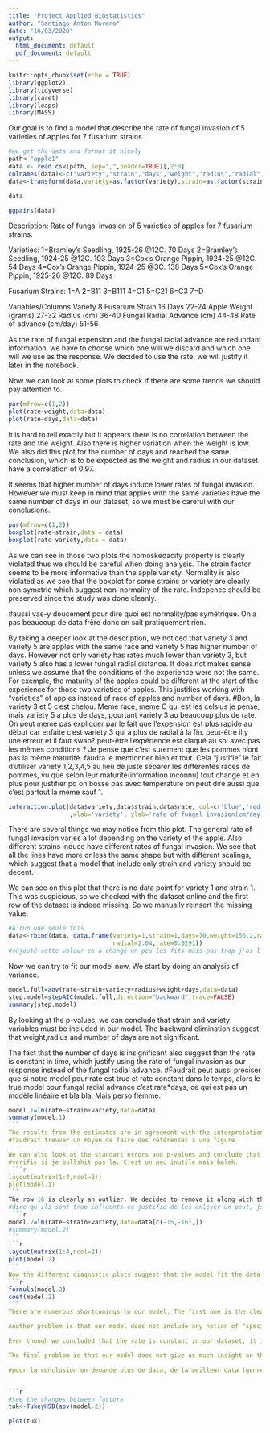 ```yaml
---
title: "Project Applied Biostatistics"
author: "Santiago Anton Moreno"
date: "16/03/2020"
output:
  html_document: default
  pdf_document: default
---
```


```r
knitr::opts_chunk$set(echo = TRUE)
library(ggplot2)
library(tidyverse)
library(caret)
library(leaps)
library(MASS)
```
Our goal is to find a model that describe the rate of fungal invasion of 5 varieties of apples for 7 fusarium strains.
````r
#we get the data and format it nicely
path<-"apple1"
data <- read.csv(path, sep=",",header=TRUE)[,2:8]
colnames(data)<-c("variety","strain","days","weight","radius","radial","rate")
data<-transform(data,variety=as.factor(variety),strain=as.factor(strain))

data
````
```r
ggpairs(data)

```

Description: Rate of fungal invasion of 5 varieties of apples for 7 fusarium
strains.

Varieties:
1=Bramley's Seedling, 1925-26 @12C. 70 Days
2=Bramley's Seedling, 1924-25 @12C. 103 Days
3=Cox's Orange Pippin, 1924-25 @12C. 54 Days
4=Cox's Orange Pippin, 1924-25 @3C. 138 Days
5=Cox's Orange Pippin, 1925-26 @12C. 89 Days


Fusarium Strains:
1=A
2=B11
3=B111
4=C1
5=C21
6=C3
7=D

Variables/Columns
Variety    8
Fusarium Strain   16
Days    22-24
Apple Weight (grams)   27-32
Radius (cm)   36-40
Fungal Radial Advance (cm)  44-48
Rate of advance (cm/day)   51-56

As the rate of fungal expension and the fungal radial advance are redundant information, we have to choose which one will we discard and which one will we use as the response. We decided to use the rate, we will justify it later in the notebook.

Now we can look at some plots to check if there are some trends we should pay attention to.

```r
par(mfrow=c(1,2))
plot(rate~weight,data=data)
plot(rate~days,data=data)
```
It is hard to tell exactly but it appears there is no correlation between the rate and the weight. Also there is higher variation when the weight is low. We also did this plot for the number of days and reached the same conclusion, which is to be expected as the weight and radius in our dataset have a correlation of 0.97.

It seems that higher number of days induce lower rates of fungal invasion. However we must keep in mind that apples with the same varieties have the same number of days in our dataset, so we must be careful with our conclusions.

````r
par(mfrow=c(1,2))
boxplot(rate~strain,data = data)
boxplot(rate~variety,data = data)
````
As we can see in those two plots the homoskedacity property is clearly violated thus we should be careful when doing analysis. The strain factor seems to be more informative than the apple variety. Normality is also violated as we see that the boxplot for some strains or variety are clearly non symetric which suggest non-normality of the rate. Indepence should be preserved since the study was done cleanly.

#aussi vas-y doucement pour dire quoi est normality/pas symétrique. On a pas beaucoup de data frère donc on sait pratiquement rien.

By taking a deeper look at the description, we noticed that variety 3 and variety 5 are apples with the same race and variety 5 has higher number of days. However not only variety has rates much lower than variety 3, but variety 5 also has a lower fungal radial distance. It does not makes sense unless we assume that the conditions of the experience were not the same. For exemple, the maturity of the apples could be different at the start of the experience for those two varieties of apples. This justifies working with "varieties" of apples instead of race of apples and number of days. 
#Bon, la variety 3 et 5 c'est chelou. Meme race, meme C qui est les celsius je pense, mais variety 5 a plus de days, pourtant variety 3 au beaucoup plus de rate. On peut meme pas expliquer par le fait que l'expension est plus rapide au début car enfaite c'est variety 3 qui a plus de radial à la fin. peut-être il y une erreur et il faut swap? peut-être l'expérience est claqué au sol avec pas les mêmes conditions ? Je pense que c'est  surement que les pommes n'ont pas la même maturité. faudra le mentionner bien et tout. Cela "justifie" le fait d'utiliser variety 1,2,3,4,5 au lieu de juste séparer les différentes races de pommes, vu que selon leur maturité(information inconnu) tout change et en plus pour justifier pq on bosse pas avec temperature on peut dire aussi que c'est partout la meme sauf 1.


````r
interaction.plot(data$variety,data$strain,data$rate, col=c('blue','red','violet','green','orange','grey','black'), lty=1
                 ,xlab='variety', ylab='rate of fungal invasion(cm/day)', trace.label= 'strain')#j'aurais pu mettre col=1:7 mais faut eviter le jaune 
````
There are several things we may notice from this plot. The general rate of fungal invasion varies a lot depending on the variety of the apple. Also different strains induce have different rates of fungal invasion. We see that all the lines have more or less the same shape but with different scalings, which suggest that a model that include only strain and variety should be decent.


We can see on this plot that there is no data point for variety 1 and strain 1. This was suspicious, so we checked with the dataset online and the first row of the dataset is indeed missing. So we manually reinsert the missing value.
```r
#A run une seule fois
data<-rbind(data, data.frame(variety=1,strain=1,days=70,weight=156.2,radius=3.66,
                             radial=2.04,rate=0.0291))
#rajouté cette valeur ca a changé un peu les fits mais pas trop j'ai l'impression
```
Now we can try to fit our model now. We start by doing an analysis of variance.
````r
model.full=aov(rate~strain+variety+radius+weight+days,data=data)
step.model=stepAIC(model.full,direction="backward",trace=FALSE)
summary(step.model)
````
By looking at the p-values, we can conclude that strain and variety variables must be included in our model. The backward elimination suggest that weight,radius and number of days are not significant. 

The fact that the number of days is insignificant also suggest than the rate is constant in time, which justify using the rate of fungal invasion as our response instead of the fungal radial advance.
#Faudrait peut aussi préciser que si notre model pour rate est true et rate constant dans le temps, alors le true model pour fungal radial advance c'est rate*days, ce qui est pas un modèle linéaire et bla bla. Mais perso flemme.
````r
model.1=lm(rate~strain+variety,data=data)
summary(model.1)
```
The results from the estimates are in agreement with the interpretation plot. For example, the estimates for the variables of strain 2 and 3 have negative values, which makes sense because in the interpretaion plot strain 2 and strain 3 induce the lowest rates of fungal invasion.
#faudrait trouver un moyen de faire des références a une figure

We can also look at the standart errors and p-values and conclude that some of those variable estimates may be equal to 0. However setting them to 0 would not change much in terms of fitting the data or change the interpretation of the model except maybe that some strains have the same effect on the rate.
#vérifie si je bullshit pas la. C'est un peu inutile mais balek.
````r
layout(matrix(1:4,ncol=2))
plot(model.1)
```
The row 16 is clearly an outlier. We decided to remove it along with the row 15 (also an outlier ) because they also have too much influence in our variable estimates.
#dire qu'ils sont trop influents ca justifie de les enlever un peut, jsp pas pouquoi mais le cook distance plot est remplacé par un truc chelou donc pas sure que se soit vrai, mais les valeur en strain 3 and strain 2 et variety 3 change pas mal en enlevant ces points
````r
model.2=lm(rate~strain+variety,data=data[c(-15,-16),])
#summary(model.2)
```
```r
layout(matrix(1:4,ncol=2))
plot(model.2)
```
Now the different diagnostic plots suggest that the model fit the data much better now, so we decide to use it as our final model.
```r
formula(model.2)
coef(model.2)
```
There are numerous shortcomings to our model. The first one is the clear lack of data, having only one data point per variety and strain is cleary too low, which means any outlier greatly influence our model. 

Another problem is that our model does not include any notion of "special interaction" between some stains and variety. For example, it is possible some varieties of apple have more immunity against some kind of fusarium strains than others. This might explain why we have outliers with our model.

Even though we concluded that the rate is constant in our dataset, it is still possible that we were wrong considering the low amount of data we have and that apples with the same varieties have the same number of days. In this case, using the rate as our response is not really relevant.

The final problem is that our model does not give us much insight on the fungal expension. Our model try to predict the rate of fungal expension for a given race without taking care of the temperature or maturity of the apple. For exemple, we do not know if the race of the apple matters a lot or if  any variation we might see between those races is caused by some other factor like the maturity of the apples at the start of the experience.

#pour la conclusion on demande plus de data, de la meilleur data (genre inclure température et maturité des pommes), faut aussi que les varité aies pas tous les même jours(ou alors qu'on puisse séparer les variétés par race et autres... parce que lâ ca va pas) et peut-etre on peut tenter des modèles plus complexes pas forcément linear regression de base dans le cas ou le rate pas constant.


```r
#see the changes between factors
tuk<-TukeyHSD(aov(model.2))
````
```r
plot(tuk)
````
